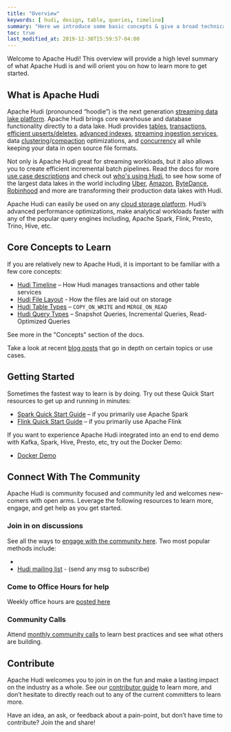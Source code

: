```yaml
---
title: "Overview"
keywords: [ hudi, design, table, queries, timeline]
summary: "Here we introduce some basic concepts & give a broad technical overview of Hudi"
toc: true
last_modified_at: 2019-12-30T15:59:57-04:00
---
```



Welcome to Apache Hudi! This overview will provide a high level summary of what Apache Hudi is and will orient you on
how to learn more to get started.

## What is Apache Hudi
Apache Hudi (pronounced “hoodie”) is the next generation [streaming data lake platform](/blog/2021/07/21/streaming-data-lake-platform).
Apache Hudi brings core warehouse and database functionality directly to a data lake. Hudi provides [tables](/docs/0.13.0/table_management),
[transactions](/docs/timeline), [efficient upserts/deletes](/docs/write_operations), [advanced indexes](indexing),
[streaming ingestion services](/docs/hoodie_streaming_ingestion), data [clustering](/docs/clustering)/[compaction](/docs/compaction) optimizations,
and [concurrency](/docs/concurrency_control) all while keeping your data in open source file formats.

Not only is Apache Hudi great for streaming workloads, but it also allows you to create efficient incremental batch pipelines.
Read the docs for more [use case descriptions](/docs/use_cases) and check out [who's using Hudi](/powered-by), to see how some of the
largest data lakes in the world including [Uber](https://eng.uber.com/uber-big-data-platform/), [Amazon](https://aws.amazon.com/blogs/big-data/how-amazon-transportation-service-enabled-near-real-time-event-analytics-at-petabyte-scale-using-aws-glue-with-apache-hudi/),
[ByteDance](http://hudi.apache.org/blog/2021/09/01/building-eb-level-data-lake-using-hudi-at-bytedance),
[Robinhood](https://s.apache.org/hudi-robinhood-talk) and more are transforming their production data lakes with Hudi.

Apache Hudi can easily be used on any [cloud storage platform](/docs/cloud).
Hudi’s advanced performance optimizations, make analytical workloads faster with any of
the popular query engines including, Apache Spark, Flink, Presto, Trino, Hive, etc.

## Core Concepts to Learn
If you are relatively new to Apache Hudi, it is important to be familiar with a few core concepts:
- [Hudi Timeline](/docs/timeline) – How Hudi manages transactions and other table services
- [Hudi File Layout](file_layouts) - How the files are laid out on storage
- [Hudi Table Types](/docs/table_types) – `COPY_ON_WRITE` and `MERGE_ON_READ`
- [Hudi Query Types](/docs/table_types#query-types) – Snapshot Queries, Incremental Queries, Read-Optimized Queries

See more in the "Concepts" section of the docs.

Take a look at recent [blog posts](/blog) that go in depth on certain topics or use cases.

## Getting Started
Sometimes the fastest way to learn is by doing. Try out these Quick Start resources to get up and running in minutes:
- [Spark Quick Start Guide](/docs/quick-start-guide) – if you primarily use Apache Spark
- [Flink Quick Start Guide](/docs/flink-quick-start-guide) – if you primarily use Apache Flink

If you want to experience Apache Hudi integrated into an end to end demo with Kafka, Spark, Hive, Presto, etc, try out the Docker Demo:
- [Docker Demo](/docs/docker_demo)

## Connect With The Community
Apache Hudi is community focused and community led and welcomes new-comers with open arms. Leverage the following
resources to learn more, engage, and get help as you get started.

### Join in on discussions
See all the ways to [engage with the community here](/community/get-involved). Two most popular methods include:
- <SlackCommunity title="Hudi Slack Channel" />
- [Hudi mailing list](mailto:users-subscribe@hudi.apache.org) - (send any msg to subscribe)

### Come to Office Hours for help
Weekly office hours are [posted here](/community/office_hours)

### Community Calls
Attend [monthly community calls](/community/syncs#monthly-community-call) to learn best practices and see what others are building.

## Contribute
Apache Hudi welcomes you to join in on the fun and make a lasting impact on the industry as a whole. See our
[contributor guide](/contribute/how-to-contribute) to learn more, and don’t hesitate to directly reach out to any of the
current committers to learn more.

Have an idea, an ask, or feedback about a pain-point, but don’t have time to contribute? Join the <SlackCommunity title="Hudi Slack Channel" />
and share!
